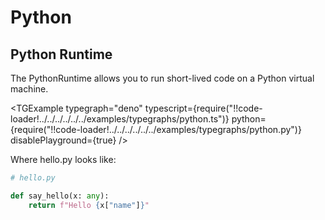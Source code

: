 # Python


## Python Runtime

The PythonRuntime allows you to run short-lived code on a Python virtual machine.

<TGExample
  typegraph="deno"
  typescript={require("!!code-loader!../../../../../../examples/typegraphs/python.ts")}
  python={require("!!code-loader!../../../../../../examples/typegraphs/python.py")}
  disablePlayground={true}
/>

Where hello.py looks like:

```python
# hello.py

def say_hello(x: any):
    return f"Hello {x["name"]}"
```
